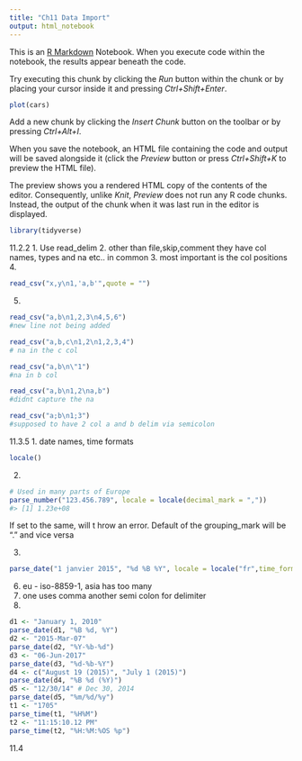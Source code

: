 ---
title: "Ch11 Data Import"
output: html_notebook
---

This is an [R Markdown](http://rmarkdown.rstudio.com) Notebook. When you execute code within the notebook, the results appear beneath the code. 

Try executing this chunk by clicking the *Run* button within the chunk or by placing your cursor inside it and pressing *Ctrl+Shift+Enter*. 

```{r}
plot(cars)
```

Add a new chunk by clicking the *Insert Chunk* button on the toolbar or by pressing *Ctrl+Alt+I*.

When you save the notebook, an HTML file containing the code and output will be saved alongside it (click the *Preview* button or press *Ctrl+Shift+K* to preview the HTML file).

The preview shows you a rendered HTML copy of the contents of the editor. Consequently, unlike *Knit*, *Preview* does not run any R code chunks. Instead, the output of the chunk when it was last run in the editor is displayed.

```{r}
library(tidyverse)
```

11.2.2
1. Use read_delim
2. other than file,skip,comment they have col names, types and na etc.. in common
3. most important is the col positions
4.
```{r}
read_csv("x,y\n1,'a,b'",quote = "")
```
5.
```{r}
read_csv("a,b\n1,2,3\n4,5,6")
#new line not being added

read_csv("a,b,c\n1,2\n1,2,3,4")
# na in the c col

read_csv("a,b\n\"1")
#na in b col

read_csv("a,b\n1,2\na,b")
#didnt capture the na

read_csv("a;b\n1;3")
#supposed to have 2 col a and b delim via semicolon

```

11.3.5
1.
date names, time formats
```{r}
locale()
```
2.
```{r}
# Used in many parts of Europe
parse_number("123.456.789", locale = locale(decimal_mark = ","))
#> [1] 1.23e+08
```

If set to the same, will t hrow an error.
Default of the grouping_mark will be "." and vice versa

3.
```{r}
parse_date("1 janvier 2015", "%d %B %Y", locale = locale("fr",time_format = ,date_format = ))
```
6. eu - iso-8859-1, asia has too many
5. one uses comma another semi colon for delimiter 
7.
```{r}
d1 <- "January 1, 2010"
parse_date(d1, "%B %d, %Y")
d2 <- "2015-Mar-07"
parse_date(d2, "%Y-%b-%d")
d3 <- "06-Jun-2017"
parse_date(d3, "%d-%b-%Y")
d4 <- c("August 19 (2015)", "July 1 (2015)")
parse_date(d4, "%B %d (%Y)")
d5 <- "12/30/14" # Dec 30, 2014
parse_date(d5, "%m/%d/%y")
t1 <- "1705"
parse_time(t1, "%H%M")
t2 <- "11:15:10.12 PM"
parse_time(t2, "%H:%M:%OS %p")
```

11.4
